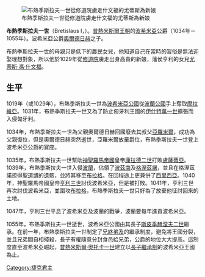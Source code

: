 {{unreferenced|time=2014-05-11T12:21:18+00:00}}
[[File:Dalimilova_kronika_Bretislav_unasi_Jitku.jpg|布熱季斯拉夫一世從修道院虜走什文福的尤蒂斯為新娘]]

'''布熱季斯拉夫一世 '''（Bretislaus I，{{bd|1002年/1005年||1055年|1月10日}}）。[[普熱米斯爾王朝|普熱米斯爾王朝]]的[[波希米亞|波希米亞]]公爵（1034年－1055年）。波希米亞公爵[[奧爾德日赫|奧爾德日赫]]之子。

布熱季斯拉夫一世的母親只是低下的農民女兒，他知道自己在當時的習俗是無法迎娶理想對象，所以他於1029年從[[修道院|修道院]]虜走出身高貴的新娘，藩侯亨利的女兒[[尤蒂斯·馮·什文福|尤蒂斯·馮·什文福]]。

==生平==
1019年（或1029年），布熱季斯拉夫一世為[[波希米亞王國|波希米亞公國]]從[[波蘭王國|波蘭公國]]手上奪取[[摩拉維亞|摩拉維亞]]。1031年，布熱季斯拉夫一世又為了防止匈牙利王國的[[伊什特萬一世|伊什特萬一世]]擴張而入侵匈牙利。

1034年，布熱季斯拉夫一世為父親奧爾德日赫回國廢去其叔父[[亞羅米爾|亞羅米爾]]，成功為父親復位，但是奧爾德日赫突然逝世，亞羅米爾放棄爵位，布熱季斯拉夫一世登上波希米亞公爵的寶座。

1035年，布熱季斯拉夫一世幫助[[神圣罗马帝国|神聖羅馬帝國]]皇帝[[康拉德二世_(神聖羅馬帝國)|康拉德二世]]打敗[[盧薩蒂亞|盧薩蒂亞]]。1039年，布熱季斯拉夫一世入侵[[波蘭|波蘭]]，佔領了[[波茲南|波茲南]]及[[格涅茲諾|格涅茲諾]]，並且在格涅茲諾掠得[[布拉格的亞德伯|聖道博]]的遺骸，並將其移至[[布拉格|布拉格]]。在回程途上更兼併了[[西里西亞|西里西亞]]。1040年，神聖羅馬帝國皇帝[[亨利三世_(神聖羅馬帝國)|亨利三世]]討伐波希米亞，但是被打敗。1041年，亨利三世再次討伐波希米亞，並圍攻[[布拉格|布拉格]]，布熱季斯拉夫一世只好為了放棄他征討回來的土地。

1047年，亨利三世平息了波希米亞及波蘭的戰爭，波蘭要每年進貢波希米亞。

1055年，布熱季斯拉夫一世逝世，波希米亞公國由其長子[[斯皮季赫涅夫二世|斯皮季赫涅夫二世]]繼承。在前一年，布熱季斯拉夫一世制定了[[兄終弟及|兄終弟及]]的繼承制度，避免將王國分裂，並且兄弟間自相殘殺，長子有權隨意分封食邑給兄弟，公爵的地位大大提高。這制度直至波希米亞崛起，[[普熱米斯爾·奧托卡一世|普熱米斯爾·奧托卡一世]]建立以[[長子繼承制|長子繼承制]]的波希米亞王國為止。

{{Start box}}
{{S-hou|[[普熱米斯爾王朝|普熱米斯爾王朝]]||1002年/1005年|1055年|1月10日}}
{{S-reg}}
{{s-before|父親[[奧爾德日赫|奧爾德日赫]]|}}
{{s-title|[[捷克君主列表|波希米亞公爵]]|1034年-1055年}}
{{s-after|子[[斯皮季赫涅夫二世|斯皮季赫涅夫二世]]}}
{{end box}}

{{Authority control}}
[[Category:捷克君主|Category:捷克君主]]